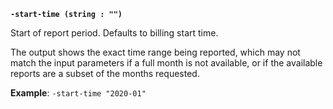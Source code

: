 <a id="operator-flag-start-time" />

**`-start-time (string : "")`**

Start of report period. Defaults to billing start time.

The output shows the exact time range being reported, which may not match the 
input parameters if a full month is not available, or if the available reports 
are a subset of the months requested.

**Example**: `-start-time "2020-01"`
